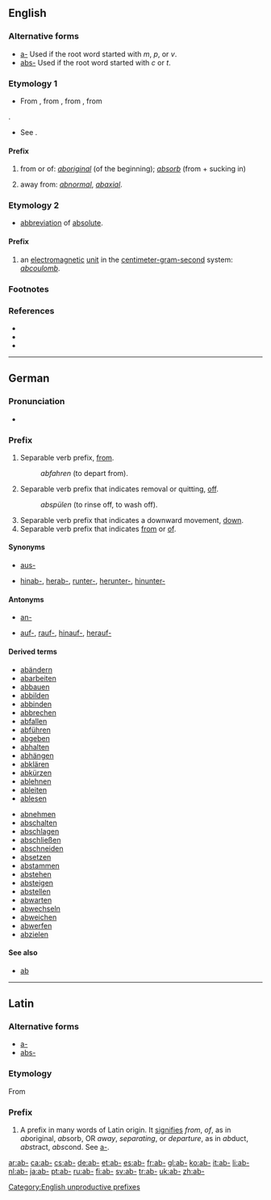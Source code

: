 {{also|Appendix:Variations of "ab"}}
==English==

===Alternative forms===
* [[a-]] Used if the root word started with ''m'', ''p'', or ''v''.
* [[abs-]] Used if the root word started with ''c'' or ''t''.

===Etymology 1===
* From {{etyl|ang}} {{term|æf|lang=ang}}, from {{etyl|la}} {{term|ab-|lang=la}}, from {{etyl|grc}} {{term|apo|apó||from|lang=grc}}, from {{etyl|sa}} {{term|apa|ápa|away|lamg=sa}}<ref>{{reference-book
 | last = Dobbie | first = Elliott K. | coauthors = Dunmore, C. William, et al. | editor = Barnhart, Robert K.| title = Chambers Dictionary of Etymology | origyear = 1998 | year = 2004 | publisher = Chambers Harrap Publishers Ltd | location = Edinburgh, Scotland | isbn =0550142304 | pages = 1 }}
</ref>.
* See {{proto|Indo-European|apo-}}. {{rfscript|grc|sa}}

====Prefix====
{{en-prefix}}

# from or of: ''[[aboriginal]]'' (of the beginning); ''[[absorb]]'' (from + sucking in)
# {{context|non-productive}} away from: ''[[abnormal]]'', ''[[abaxial]]''.

===Etymology 2===
* [[abbreviation]] of [[absolute]].

====Prefix====
{{en-prefix}}

# {{physics}} an [[electromagnetic]] [[unit]] in the [[centimeter-gram-second]] system: ''[[abcoulomb]]''.

===Footnotes===
{{rfc-header|Footnotes|lang=en}}
<references/>

===References===
* {{R:American Heritage 2000|ab-}}
* {{R:Dictionary.com|ab-}}
* {{R:WordNet 2003|ab-}}

[[Category:English unproductive prefixes]]

----

==German==

===Pronunciation===
* {{IPA|[ʔap]|lang=de}}

===Prefix===
{{head|de|prefix}}

# Separable verb prefix, [[from]].
#: ''abfahren'' (to depart from).
# Separable verb prefix that indicates removal or quitting, [[off]].
#: ''abspülen'' (to rinse off, to wash off).
# Separable verb prefix that indicates a downward movement, [[down]].
# Separable verb prefix that indicates [[from]] or [[of]].

====Synonyms====
* {{sense|off}} [[aus-]]
* {{sense|down}} [[hinab-]], [[herab-]], [[runter-]], [[herunter-]], [[hinunter-]]

====Antonyms====
* {{sense|on}} [[an-]]
* {{sense|up}} [[auf-]], [[rauf-]], [[hinauf-]], [[herauf-]]

====Derived terms====
{{der-top}}
* [[abändern]]
* [[abarbeiten]]
* [[abbauen]]
* [[abbilden]]
* [[abbinden]]
* [[abbrechen]]
* [[abfallen]]
* [[abführen]]
* [[abgeben]]
* [[abhalten]]
* [[abhängen]]
* [[abklären]]
* [[abkürzen]]
* [[ablehnen]]
* [[ableiten]]
* [[ablesen]]
{{der-mid}}
* [[abnehmen]]
* [[abschalten]]
* [[abschlagen]]
* [[abschließen]]
* [[abschneiden]]
* [[absetzen]]
* [[abstammen]]
* [[abstehen]]
* [[absteigen]]
* [[abstellen]]
* [[abwarten]]
* [[abwechseln]]
* [[abweichen]]
* [[abwerfen]]
* [[abzielen]]
{{der-bottom}}

====See also====
* [[ab]]

----

==Latin==

===Alternative forms===
* [[a-]]
* [[abs-]]

===Etymology===
From {{term|ab||lang=la|from, of, away from}}

===Prefix===
{{head|la|prefix}}

# A prefix in many words of Latin origin. It [[signifies]] ''from'', ''of'', as in ''ab''original, ''ab''sorb, OR ''away'', ''separating'', or ''departure'', as in ''ab''duct, ''abs''tract, ''abs''cond. See [[a-#Latin|a-]].

[[ar:ab-]]
[[ca:ab-]]
[[cs:ab-]]
[[de:ab-]]
[[et:ab-]]
[[es:ab-]]
[[fr:ab-]]
[[gl:ab-]]
[[ko:ab-]]
[[it:ab-]]
[[li:ab-]]
[[nl:ab-]]
[[ja:ab-]]
[[pt:ab-]]
[[ru:ab-]]
[[fi:ab-]]
[[sv:ab-]]
[[tr:ab-]]
[[uk:ab-]]
[[zh:ab-]]